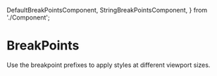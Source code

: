   DefaultBreakPointsComponent,
  StringBreakPointsComponent,
} from './Component';

<Meta title="Design Tokens/BreakPoints" />

# BreakPoints

Use the breakpoint prefixes <StringBreakPointsComponent /> to apply styles at different viewport sizes.

<DefaultBreakPointsComponent />

